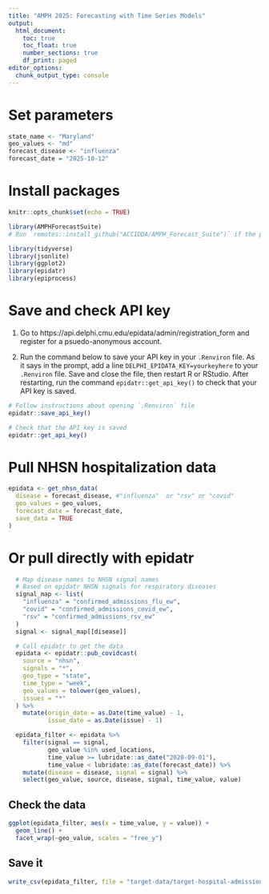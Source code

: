 ```yaml
---
title: "AMPH 2025: Forecasting with Time Series Models"
output:
  html_document:
    toc: true
    toc_float: true
    number_sections: true
    df_print: paged
editor_options:
  chunk_output_type: console
---
```


# Set parameters

```r
state_name <- "Maryland"
geo_values <- "md"
forecast_disease <- "influenza"
forecast_date = "2025-10-12"

```

# Install packages

```r
knitr::opts_chunk$set(echo = TRUE)

library(AMPHForecastSuite)
# Run `remotes::install_github("ACCIDDA/AMPH_Forecast_Suite")` if the package is not installed.

library(tidyverse)
library(jsonlite)
library(ggplot2)
library(epidatr)
library(epiprocess)
```


# Save and check API key

1. Go to https://api.delphi.cmu.edu/epidata/admin/registration_form and register for a psuedo-anonymous account.

2. Run the command below to save your API key in your `.Renviron` file. As it says in the prompt, add a line `DELPHI_EPIDATA_KEY=yourkeyhere` to your `.Renviron` file. Save and close the file, then restart R or RStudio. After restarting, run the command `epidatr::get_api_key()` to check that your API key is saved.

```r

# Follow instructions about opening `.Renviron` file
epidatr::save_api_key()

# Check that the API key is saved
epidatr::get_api_key()

```


# Pull NHSN hospitalization data

```r

epidata <- get_nhsn_data(
  disease = forecast_disease, #"influenza"  or "rsv" or "covid"
  geo_values = geo_values,
  forecast_date = forecast_date,
  save_data = TRUE
)

```

# Or pull directly with epidatr

```r

  # Map disease names to NHSN signal names
  # Based on epidatr NHSN signals for respiratory diseases
  signal_map <- list(
    "influenza" = "confirmed_admissions_flu_ew",
    "covid" = "confirmed_admissions_covid_ew",
    "rsv" = "confirmed_admissions_rsv_ew"
  )
  signal <- signal_map[[disease]]

  # Call epidatr to get the data
  epidata <- epidatr::pub_covidcast(
    source = "nhsn",
    signals = "*",
    geo_type = "state",
    time_type = "week",
    geo_values = tolower(geo_values),
    issues = "*"
  ) %>%
    mutate(origin_date = as.Date(time_value) - 1,
           issue_date = as.Date(issue) - 1)

  epidata_filter <- epidata %>%
    filter(signal == signal,
           geo_value %in% used_locations,
           time_value >= lubridate::as_date("2020-09-01"),
           time_value < lubridate::as_date(forecast_date)) %>%
    mutate(disease = disease, signal = signal) %>%
    select(geo_value, source, disease, signal, time_value, value)

```

## Check the data 

```r
ggplot(epidata_filter, aes(x = time_value, y = value)) +
  geom_line() +
  facet_wrap(~geo_value, scales = "free_y")
```

## Save it

```r
write_csv(epidata_filter, file = "target-data/target-hospital-admissions.csv")
```




















<!-- # Clone or pull updates from the FluSight data repo -->

<!-- ```{r clone-repo} -->

<!-- # Ensure Git is available -->
<!-- has_git <- tryCatch( -->
<!--   system2("git", "--version", stdout = TRUE, stderr = TRUE), -->
<!--   error = function(e) NA -->
<!-- ) -->
<!-- if (any(is.na(has_git))) stop("Git does not appear to be installed or on PATH.") -->

<!-- repo_dir <- "FluSight-forecast-hub" -->

<!-- # Clone into working directory if not present -->
<!-- if (!dir.exists(repo_dir)) { -->
<!--   message("Cloning repository...") -->
<!--   status <- system2("git", c("clone", "https://github.com/cdcepi/FluSight-forecast-hub.git"), -->
<!--                     stdout = TRUE, stderr = TRUE) -->
<!--   cat(paste(status, collapse = "\n"), "\n") -->
<!-- } else { -->
<!--   message("Repository exists. Pulling latest changes...") -->

<!--   # Check it's actually a git repo -->
<!--   is_repo <- tryCatch( -->
<!--     system2("git", c("-C", repo_dir, "rev-parse", "--is-inside-work-tree"), -->
<!--             stdout = TRUE, stderr = TRUE), -->
<!--     error = function(e) "false" -->
<!--   ) -->

<!--   if (identical(trimws(is_repo), "true")) { -->
<!--     # Warn if there are local changes -->
<!--     dirty <- trimws(paste(system2("git", c("-C", repo_dir, "status", "--porcelain"), -->
<!--                                   stdout = TRUE), collapse = "\n")) -->
<!--     if (nchar(dirty) > 0) { -->
<!--       message("⚠️ Local changes detected in ", repo_dir,  -->
<!--               ". Pulling with --ff-only (won't overwrite local work).") -->
<!--     } -->

<!--     # Fetch and pull (fast-forward only) -->
<!--     fetch_out <- system2("git", c("-C", repo_dir, "fetch", "--prune"), -->
<!--                          stdout = TRUE, stderr = TRUE) -->
<!--     pull_out  <- system2("git", c("-C", repo_dir, "pull", "--ff-only", "--quiet"), -->
<!--                          stdout = TRUE, stderr = TRUE) -->

<!--     # Show any messages from Git -->
<!--     if (length(fetch_out)) cat(paste(fetch_out, collapse = "\n"), "\n") -->
<!--     if (length(pull_out))  cat(paste(pull_out,  collapse = "\n"), "\n") -->
<!--     message("Pull complete.") -->
<!--   } else { -->
<!--     stop(sprintf("Path '%s' exists but is not a Git repository.", repo_dir)) -->
<!--   } -->
<!-- } -->

<!-- # Normalize path for downstream code -->
<!-- dir_path <- normalizePath(repo_dir) -->
<!-- message("Using dir_path: ", dir_path) -->

<!-- ``` -->

<!-- # Choose forecast round (reference date) -->

<!-- ```{r choose-round} -->

<!-- # Read submission (reference) dates from hub-config/tasks.json -->
<!-- tasks_path <- file.path(dir_path, "hub-config", "tasks.json") -->
<!-- tasks <- jsonlite::read_json(tasks_path) -->

<!-- # Extract reference dates from the first round / first model task -->
<!-- dates_archive <- unlist(tasks$rounds[[1]]$model_tasks[[1]]$task_ids$reference_date$optional) -->
<!-- dates_archive <- as.Date(dates_archive) -->
<!-- dates_archive <- dates_archive[dates_archive <= Sys.Date()] -->

<!-- # ---- Set reference date of interest ---- -->
<!-- # Option 1: most recent submission date -->
<!-- # curr_origin_date <- max(dates_archive, na.rm = TRUE) -->

<!-- # Option 2: explicit date (must be one of the submission dates) -->
<!-- curr_origin_date <- forecast_date - 7 -->

<!-- # Option 3: pick by index (e.g., 12th date) -->
<!-- # curr_origin_date <- dates_archive[12] -->

<!-- if (!curr_origin_date %in% dates_archive) { -->
<!--   stop("Chosen curr_origin_date is not a valid submission date in the Hub.") -->
<!-- } -->

<!-- ``` -->

<!-- # Load target (observed) data (NO LONGER NEEDED) -->

<!-- ```{r read-target} -->

<!-- # # If loading most recent data:  -->
<!-- # target_path <- file.path(dir_path, "target-data", "time-series.csv") -->
<!-- # target_data_all <- readr::read_csv(target_path, show_col_types = FALSE) -->


<!-- # If loading from a specific date:  -->
<!-- date_str <- format(as.Date(curr_origin_date), "%Y-%m-%d") -->
<!-- target_filename <- paste0(date_str, "_flu_target_hospital_admissions_data.csv") -->

<!-- target_path <- file.path( -->
<!--   dir_path, -->
<!--   "weekly-summaries", -->
<!--   date_str, -->
<!--   target_filename -->
<!-- ) -->

<!-- target_data_all <- readr::read_csv(target_path, show_col_types = FALSE) %>% -->
<!--   filter(week_ending_date < curr_origin_date) -->

<!-- ``` -->

<!-- # Modify data frame (NO LONGER NEEDED) -->

<!-- ```{r data-prep} -->

<!-- data_fit <- target_data_all %>% -->
<!--   dplyr::filter(location_name == state_name, -->
<!--                 week_ending_date > as.Date("2022-08-01")) %>% -->
<!--   dplyr::select(-location) %>% -->
<!--   dplyr::rename(location = location_name, -->
<!--                 count = value, -->
<!--                 date = week_ending_date) -->
<!-- ``` -->
